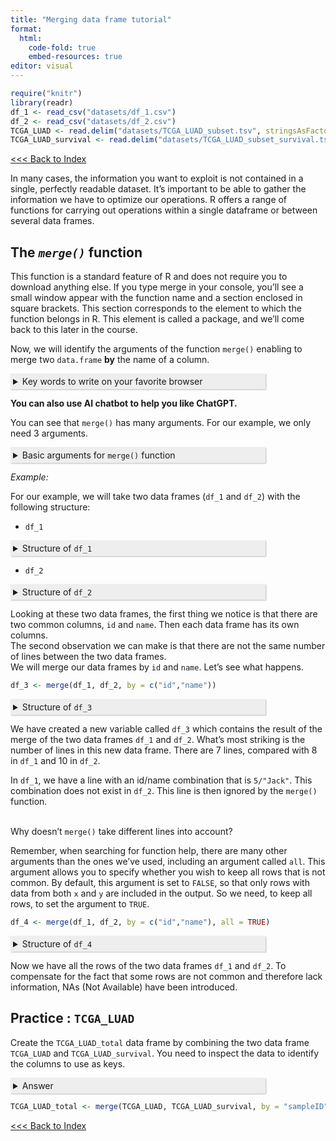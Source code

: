 ```yaml
---
title: "Merging data frame tutorial"
format:
  html:
    code-fold: true
    embed-resources: true 
editor: visual
---
```


```{=html}
<style>
  details > summary {
    padding: 4px;
    width: 400px;
    background-color: #eeeeee;
    border: none;
    box-shadow: 1px 1px 2px #bbbbbb;
    cursor: pointer;
  }
  details > p {
    background-color: #E0F8EC;
    padding: 4px;
    margin: 0;
    box-shadow: 1px 1px 2px #bbbbbb;
  }
</style>
```
```r
require("knitr")
library(readr)
df_1 <- read_csv("datasets/df_1.csv")
df_2 <- read_csv("datasets/df_2.csv")
TCGA_LUAD <- read.delim("datasets/TCGA_LUAD_subset.tsv", stringsAsFactors=FALSE)
TCGA_LUAD_survival <- read.delim("datasets/TCGA_LUAD_subset_survival.tsv", stringsAsFactors=FALSE)
```

[\<\<\< Back to Index](./0.course_index.html)

In many cases, the information you want to exploit is not contained in a single, perfectly readable dataset. It's important to be able to gather the information we have to optimize our operations. R offers a range of functions for carrying out operations within a single dataframe or between several data frames.

## The *`merge()`* function

This function is a standard feature of R and does not require you to download anything else. If you type merge in your console, you'll see a small window appear with the function name and a section enclosed in square brackets. This section corresponds to the element to which the function belongs in R. This element is called a package, and we'll come back to this later in the course.

Now, we will identify the arguments of the function `merge()` enabling to merge two `data.frame` **by** the name of a column.

<details>

<summary>Key words to write on your favorite browser</summary>

How to merge two data.frame in R using merge()

</details>

**You can also use AI chatbot to help you like ChatGPT.**

You can see that `merge()` has many arguments. For our example, we only need 3 arguments.

<details>

<summary>Basic arguments for `merge()` function</summary>

-   `x` : it will take the first data frame
-   `y` : it will take the second data frame
-   `by` : this argument is used to specify the column from which the data frames are to be assembled.

This third argument is really important. This means that to use the merge function on our two data frames, there must be a column in common between the two. We can also have several columns in common.

</details>

*Example:*

For our example, we will take two data frames (`df_1` and `df_2`) with the following structure:

-   `df_1`

<details>

<summary>Structure of `df_1`</summary>

```r
df_1
```

</details>

-   `df_2`

<details>

<summary>Structure of `df_2`</summary>

```r
df_2
```

</details>

Looking at these two data frames, the first thing we notice is that there are two common columns, `id` and `name`. Then each data frame has its own columns.\
The second observation we can make is that there are not the same number of lines between the two data frames.\
We will merge our data frames by `id` and `name`. Let's see what happens.

```r
df_3 <- merge(df_1, df_2, by = c("id","name"))
```

<details>

<summary>Structure of `df_3`</summary>

```r
df_3
```

</details>

We have created a new variable called `df_3` which contains the result of the merge of the two data frames `df_1` and `df_2`. What's most striking is the number of lines in this new data frame. There are 7 lines, compared with 8 in `df_1` and 10 in `df_2`.

In `df_1`, we have a line with an id/name combination that is `5/"Jack"`. This combination does not exist in `df_2`. This line is then ignored by the `merge()` function.

\
Why doesn't `merge()` take different lines into account?

Remember, when searching for function help, there are many other arguments than the ones we've used, including an argument called `all`. This argument allows you to specify whether you wish to keep all rows that is not common. By default, this argument is set to `FALSE`, so that only rows with data from both `x` and `y` are included in the output. So we need, to keep all rows, to set the argument to `TRUE`.

```r
df_4 <- merge(df_1, df_2, by = c("id","name"), all = TRUE)
```

<details>

<summary>Structure of `df_4`</summary>

```r
df_4
```

</details>

Now we have all the rows of the two data frames `df_1` and `df_2`. To compensate for the fact that some rows are not common and therefore lack information, NAs (Not Available) have been introduced.

## Practice : `TCGA_LUAD`

Create the `TCGA_LUAD_total` data frame by combining the two data frame `TCGA_LUAD` and `TCGA_LUAD_survival`. You need to inspect the data to identify the columns to use as keys.

<details>

<summary>Answer</summary>

```r
TCGA_LUAD_total <- merge(TCGA_LUAD, TCGA_LUAD_survival, by = "sampleID", all = TRUE)
head(TCGA_LUAD_total)
```

</details>

```r
TCGA_LUAD_total <- merge(TCGA_LUAD, TCGA_LUAD_survival, by = "sampleID", all = TRUE)
```

[\<\<\< Back to Index](./0.course_index.html)
